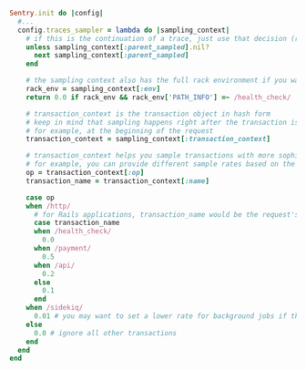 ```ruby
Sentry.init do |config|
  #...
  config.traces_sampler = lambda do |sampling_context|
    # if this is the continuation of a trace, just use that decision (rate controlled by the caller)
    unless sampling_context[:parent_sampled].nil?
      next sampling_context[:parent_sampled]
    end

    # the sampling context also has the full rack environment if you want to check the path directly
    rack_env = sampling_context[:env]
    return 0.0 if rack_env && rack_env['PATH_INFO'] =~ /health_check/

    # transaction_context is the transaction object in hash form
    # keep in mind that sampling happens right after the transaction is initialized
    # for example, at the beginning of the request
    transaction_context = sampling_context[:transaction_context]

    # transaction_context helps you sample transactions with more sophistication
    # for example, you can provide different sample rates based on the operation or name
    op = transaction_context[:op]
    transaction_name = transaction_context[:name]

    case op
    when /http/
      # for Rails applications, transaction_name would be the request's path (env["PATH_INFO"]) instead of "Controller#action"
      case transaction_name
      when /health_check/
        0.0
      when /payment/
        0.5
      when /api/
        0.2
      else
        0.1
      end
    when /sidekiq/
      0.01 # you may want to set a lower rate for background jobs if the number is large
    else
      0.0 # ignore all other transactions
    end
  end
end
```
